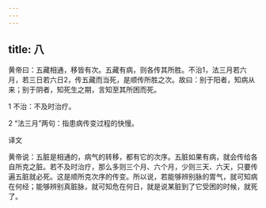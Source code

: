```yaml
---
---
---
```

title: 八
---




黄帝曰：五藏相通，移皆有次。五藏有病，则各传其所胜。不治1，法三月若六月，若三日若六日2，传五藏而当死，是顺传所胜之次。故曰：别于阳者，知病从来；别于阴者，知死生之期，言知至其所困而死。

1 不治：不及时治疗。

2 “法三月”两句：指患病传变过程的快慢。

译文

黄帝说：五脏是相通的，病气的转移，都有它的次序。五脏如果有病，就会传给各自所克之脏。若不及时治疗，那么多则三个月、六个月，少则三天、六天，只要传遍五脏就必死。这是顺所克次序的传变。所以说，若能够辨别脉的胃气，就可知病在何经；能够辨别真脏脉，就可知危在何日，就是说某脏到了它受困的时候，就死了。
